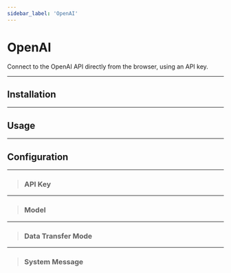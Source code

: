 ```yaml
---
sidebar_label: 'OpenAI'
---
```











# OpenAI

Connect to the OpenAI API directly from the browser, using an API key.

<PlatformSection reactJs={ReactJs} javascript={JavaScript}/>

---

## Installation

<PlatformSelector reactJs={InstallationReactJs} javascript={InstallationJavaScript}/>

---

## Usage

<PlatformSelector reactJs={UsageReactJs} javascript={UsageJavaScript}/>

---

## Configuration

<PlatformSelector reactJs={ConfigReactJs} javascript={ConfigJavaScript}/>

---

> ### API Key

<PlatformSelector reactJs={ConfigApiKeyReactJs} javascript={ConfigApiKeyJavaScript}/>

---

> ### Model

<PlatformSelector reactJs={ConfigModelReactJs} javascript={ConfigModelJavaScript}/>

---

> ### Data Transfer Mode

<PlatformSelector reactJs={ConfigDataTransferModeReactJs} javascript={ConfigDataTransferModeJavaScript}/>

---

> ### System Message

<PlatformSelector reactJs={ConfigSystemMessageReactJs} javascript={ConfigSystemMessageJavaScript}/>
